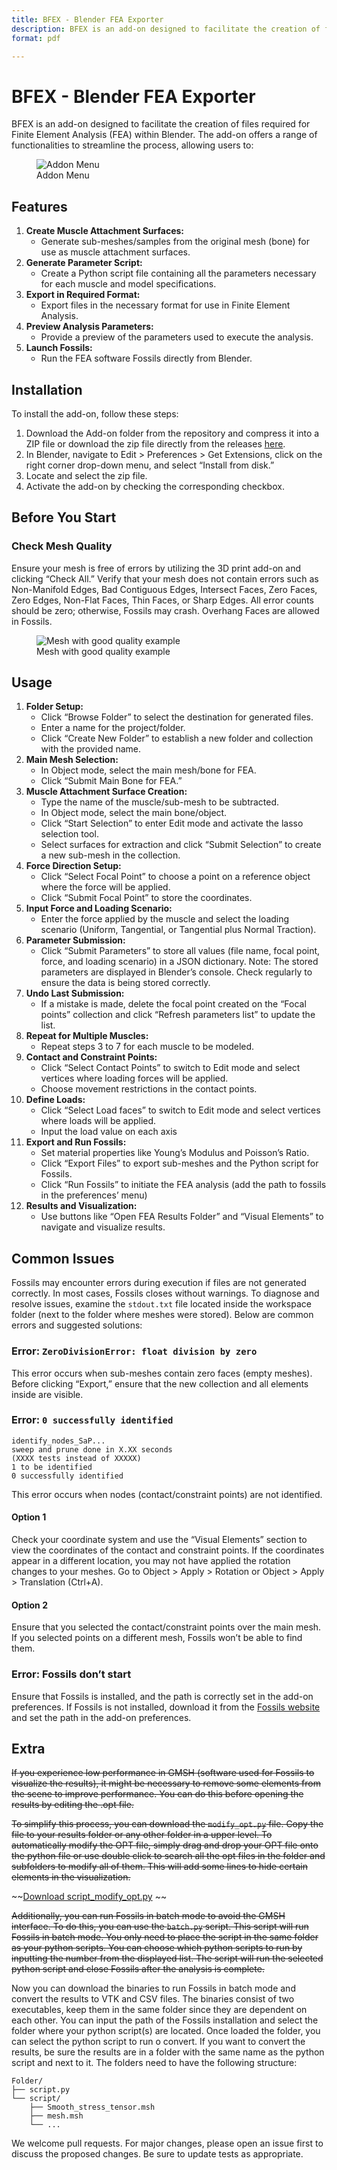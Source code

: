 ```yaml
---
title: BFEX - Blender FEA Exporter
description: BFEX is an add-on designed to facilitate the creation of files required for Finite Element Analysis (FEA) within Blender.
format: pdf

---
```


# BFEX - Blender FEA Exporter

BFEX is an add-on designed to facilitate the creation of files required for Finite Element Analysis (FEA) within Blender. The add-on offers a range of functionalities to streamline the process, allowing users to:

![Addon Menu](Addon%20menu.png)

## Features

1. **Create Muscle Attachment Surfaces:**
   - Generate sub-meshes/samples from the original mesh (bone) for use as muscle attachment surfaces.

2. **Generate Parameter Script:**
   - Create a Python script file containing all the parameters necessary for each muscle and model specifications.

3. **Export in Required Format:**
   - Export files in the necessary format for use in Finite Element Analysis.

4. **Preview Analysis Parameters:**
   - Provide a preview of the parameters used to execute the analysis.

5. **Launch Fossils:**
   - Run the FEA software Fossils directly from Blender.

## Installation

To install the add-on, follow these steps:

1. Download the Add-on folder from the repository and compress it into a ZIP file or download the zip file directly from the releases [here](https://github.com/MiguelDLM/BFEX/releases).
2. In Blender, navigate to Edit > Preferences > Get Extensions, click on the right corner drop-down menu, and select "Install from disk."
3. Locate and select the zip file.
4. Activate the add-on by checking the corresponding checkbox.

## Before You Start

### Check Mesh Quality

Ensure your mesh is free of errors by utilizing the 3D print add-on and clicking "Check All." Verify that your mesh does not contain errors such as Non-Manifold Edges, Bad Contiguous Edges, Intersect Faces, Zero Faces, Zero Edges, Non-Flat Faces, Thin Faces, or Sharp Edges. All error counts should be zero; otherwise, Fossils may crash. Overhang Faces are allowed in Fossils.

![Mesh with good quality example](Quality%20of%20the%20mesh%20example.png)

## Usage

1. **Folder Setup:**
   - Click "Browse Folder" to select the destination for generated files.
   - Enter a name for the project/folder.
   - Click "Create New Folder" to establish a new folder and collection with the provided name.

2. **Main Mesh Selection:**
   - In Object mode, select the main mesh/bone for FEA.
   - Click "Submit Main Bone for FEA."

3. **Muscle Attachment Surface Creation:**
   - Type the name of the muscle/sub-mesh to be subtracted.
   - In Object mode, select the main bone/object.
   - Click "Start Selection" to enter Edit mode and activate the lasso selection tool.
   - Select surfaces for extraction and click "Submit Selection" to create a new sub-mesh in the collection.

4. **Force Direction Setup:**
   - Click "Select Focal Point" to choose a point on a reference object where the force will be applied.
   - Click "Submit Focal Point" to store the coordinates.

5. **Input Force and Loading Scenario:**
   - Enter the force applied by the muscle and select the loading scenario (Uniform, Tangential, or Tangential plus Normal Traction).

6. **Parameter Submission:**
   - Click "Submit Parameters" to store all values (file name, focal point, force, and loading scenario) in a JSON dictionary.
     Note: The stored parameters are displayed in Blender's console. Check regularly to ensure the data is being stored correctly.

7. **Undo Last Submission:**
   - If a mistake is made, delete the focal point created on the "Focal points" collection and click "Refresh parameters list" to update the list.

8. **Repeat for Multiple Muscles:**
   - Repeat steps 3 to 7 for each muscle to be modeled.

9. **Contact and Constraint Points:**
   - Click "Select Contact Points" to switch to Edit mode and select vertices where loading forces will be applied.
   - Choose movement restrictions in the contact points.

10. **Define Loads:**
      - Click "Select Load faces" to switch to Edit mode and select vertices where loads will be applied.
      - Input the load value on each axis

11. **Export and Run Fossils:**
    - Set material properties like Young's Modulus and Poisson's Ratio.
    - Click "Export Files" to export sub-meshes and the Python script for Fossils.
    - Click "Run Fossils" to initiate the FEA analysis (add the path to fossils in the preferences' menu)

12. **Results and Visualization:**
    - Use buttons like "Open FEA Results Folder" and "Visual Elements" to navigate and visualize results.
   
## Common Issues

Fossils may encounter errors during execution if files are not generated correctly. In most cases, Fossils closes without warnings. To diagnose and resolve issues, examine the `stdout.txt` file located inside the workspace folder (next to the folder where meshes were stored). Below are common errors and suggested solutions:

### Error: `ZeroDivisionError: float division by zero`

This error occurs when sub-meshes contain zero faces (empty meshes). Before clicking "Export," ensure that the new collection and all elements inside are visible.

### Error: `0 successfully identified`
	identify_nodes_SaP...
    sweep and prune done in X.XX seconds
	(XXXX tests instead of XXXXX)
	1 to be identified
	0 successfully identified
This error occurs when nodes (contact/constraint points) are not identified.

#### Option 1
 Check your coordinate system and use the "Visual Elements" section to view the coordinates of the contact and constraint points. If the coordinates appear in a different location, you may not have applied the rotation changes to your meshes. Go to Object > Apply > Rotation or Object > Apply > Translation (Ctrl+A).

#### Option 2
Ensure that you selected the contact/constraint points over the main mesh. If you selected points on a different mesh, Fossils won't be able to find them.

### Error: Fossils don't start

Ensure that Fossils is installed, and the path is correctly set in the add-on preferences. If Fossils is not installed, download it from the [Fossils website](https://https://gitlab.uliege.be/rboman/fossils/-/releases) and set the path in the add-on preferences.

## Extra

~~If you experience low performance in GMSH (software used for Fossils to visualize the results), it might be necessary to remove some elements from the scene to improve performance. You can do this before opening the results by editing the .opt file.~~

~~To simplify this process, you can download the `modify_opt.py` file. Copy the file to your results folder or any other folder in a upper level. To automatically modify the OPT file, simply drag and drop your OPT file onto the python file or use double click to search all the opt files in the folder and subfolders to modify all of them. This will add some lines to hide certain elements in the visualization.~~

~~[Download script_modify_opt.py](https://github.com/MiguelDLM/BFEX/blob/main/modify_opt.py)  ~~

~~Additionally, you can run Fossils in batch mode to avoid the GMSH interface. To do this, you can use the `batch.py` script. This script will run Fossils in batch mode. You only need to place the script in the same folder as your python scripts. You can choose which python scripts to run by inputting the number from the displayed list. The script will run the selected python script and close Fossils after the analysis is complete.~~

Now you can download the binaries to run Fossils in batch mode and convert the results to VTK and CSV files. The binaries consist of two executables, keep them in the same folder since they are dependent on each other. You can input the path of the Fossils installation and select the folder where your python script(s) are located. Once loaded the folder, you can select the python script to run o convert. If you want to convert the results, be sure the results are in a folder with the same name as the python script and next to it. The folders need to have the following structure:

```
Folder/
├── script.py
└── script/
    ├── Smooth_stress_tensor.msh
    ├── mesh.msh
    └── ...
```

We welcome pull requests. For major changes, please open an issue first to discuss the proposed changes. Be sure to update tests as appropriate.
